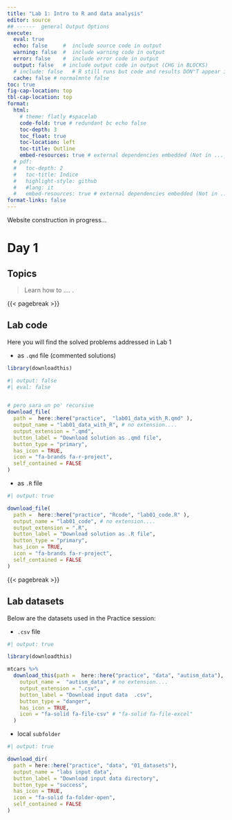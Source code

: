 ```yaml
---
title: "Lab 1: Intro to R and data analysis"
editor: source
## ------  general Output Options
execute:     
  eval: true
  echo: false     #  include source code in output
  warning: false  #  include warning code in output
  error: false    #  include error code in output
  output: false   # include output code in output (CHG in BLOCKS)
  # include: false   # R still runs but code and results DON"T appear in output  
  cache: false # normalmnte false
toc: true
fig-cap-location: top
tbl-cap-location: top
format:
  html:
    # theme: flatly #spacelab
    code-fold: true # redundant bc echo false 
    toc-depth: 3
    toc_float: true
    toc-location: left
    toc-title: Outline
    embed-resources: true # external dependencies embedded (Not in ..._files/)
  # pdf:
  #   toc-depth: 2
  #   toc-title: Indice
  #   highlight-style: github
  #   #lang: it
  #   embed-resources: true # external dependencies embedded (Not in ..._files/)
format-links: false
---
```


::: {.callout-caution collapse="false"}
Website construction in progress...
:::

# Day 1

## Topics

> Learn how to .... .

{{< pagebreak >}}

## Lab code

Here you will find the solved problems  addressed in Lab 1

-   as `.qmd` file (commented solutions)

```r
library(downloadthis)
```


```r
#| output: false
#| eval: false


# pero sara un po' recursive 
download_file(
  path =  here::here("practice",  "lab01_data_with_R.qmd" ),
  output_name = "lab01_data_with_R", # no extension.... 
  output_extension = ".qmd",  
  button_label = "Download solution as .qmd file",
  button_type = "primary",
  has_icon = TRUE,
  icon = "fa-brands fa-r-project",
  self_contained = FALSE
)
```

-   as `.R` file

```r
#| output: true

download_file(
  path =  here::here("practice", "Rcode", "lab01_code.R" ),
  output_name = "lab01_code", # no extension.... 
  output_extension = ".R",  
  button_label = "Download solution as .R file",
  button_type = "primary",
  has_icon = TRUE,
  icon = "fa-brands fa-r-project",
  self_contained = FALSE
)
```

{{< pagebreak >}}

## Lab datasets

<!-- using {downloadthis} + https://fontawesome.com/search?q=directory&o=r -->
<!-- Button type + default, warning, primary, success, info, warning, danger -->
Below are the datasets used in the Practice session: 


+ `.csv` file

```r
#| output: true

library(downloadthis)

mtcars %>%
  download_this(path =  here::here("practice", "data", "autism_data"), 
    output_name =  "autism_data", # no extension.... 
    output_extension = ".csv",
    button_label = "Download input data  .csv",
    button_type = "danger",
    has_icon = TRUE,
    icon = "fa-solid fa-file-csv" # "fa-solid fa-file-excel"
  )
```

+ local `subfolder`

```r
#| output: true

download_dir(
  path = here::here("practice", "data", "01_datasets"),
  output_name = "labs input data",
  button_label = "Download input data directory",
  button_type = "success",
  has_icon = TRUE,
  icon = "fa-solid fa-folder-open",
  self_contained = FALSE
)
```
